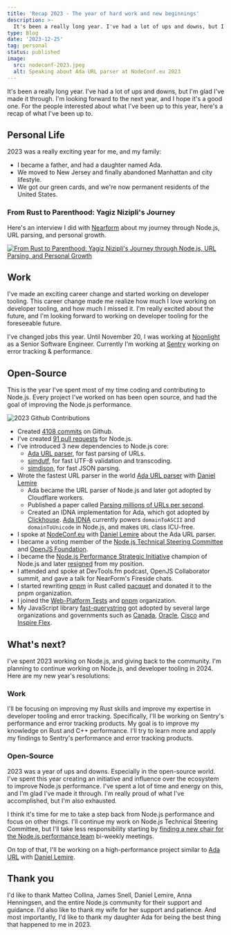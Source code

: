 ```yaml
---
title: 'Recap 2023 - The year of hard work and new beginnings'
description: >-
  It's been a really long year. I've had a lot of ups and downs, but I'm glad I've made it through. I'm looking forward to the next year, and I hope it's a good one.
type: Blog
date: '2023-12-25'
tag: personal
status: published
image:
  src: nodeconf-2023.jpeg
  alt: Speaking about Ada URL parser at NodeConf.eu 2023
---
```


It's been a really long year. I've had a lot of ups and downs, but I'm glad I've made it through. I'm looking forward to the next year, and I hope it's a good one. For the people interested about what I've been up to this year, here's a recap of what I've been up to.

## Personal Life

2023 was a really exciting year for me, and my family:

- I became a father, and had a daughter named Ada.
- We moved to New Jersey and finally abandoned Manhattan and city lifestyle.
- We got our green cards, and we're now permanent residents of the United States.

### From Rust to Parenthood: Yagiz Nizipli's Journey

Here's an interview I did with [Nearform][nearform] about my journey through Node.js, URL parsing, and personal growth.

[![From Rust to Parenthood: Yagiz Nizipli's Journey through Node.js, URL Parsing, and Personal Growth](https://i3.ytimg.com/vi/1ex8dZ7i8_M/maxresdefault.jpg)](https://www.youtube.com/watch?v=1ex8dZ7i8_M)

## Work

I've made an exciting career change and started working on developer tooling. This career change made me realize how much I love working on developer tooling, and how much I missed it. I'm really excited about the future, and I'm looking forward to working on developer tooling for the foreseeable future.

I've changed jobs this year. Until November 20, I was working at [Noonlight][noonlight] as a Senior Software Engineer. Currently I'm working at [Sentry][sentry] working on error tracking & performance.

## Open-Source

This is the year I've spent most of my time coding and contributing to Node.js. Every project I've worked on has been open source, and had the goal of improving the Node.js performance.

![2023 Github Contributions](@/assets/content/2023-github-contributions.png)

- Created [4108 commits][github-anonrig] on Github.
- I've created [91 pull requests][nodejs-prs] for Node.js.
- I've introduced 3 new dependencies to Node.js core:
  - [Ada URL parser][ada-url-parser], for fast parsing of URLs.
  - [simdutf][simdutf], for fast UTF-8 validation and transcoding.
  - [simdjson][simdjson], for fast JSON parsing.
- Wrote the fastest URL parser in the world [Ada URL parser][ada-url-parser] with [Daniel Lemire][daniel-lemire]
  - Ada became the URL parser of Node.js and later got adopted by Cloudflare workers.
  - Published a paper called [Parsing millions of URLs per second][parsing-millions-of-urls-per-second].
  - Created an IDNA implementation for Ada, which got adopted by [Clickhouse][clickhouse-ada-idna]. [Ada IDNA][ada-idna] currently powers `domainToASCII` and `domainToUnicode` in Node.js, and makes `URL` class ICU-free.
- I spoke at [NodeConf.eu][nodeconf-eu] with [Daniel Lemire][daniel-lemire] about the Ada URL parser.
- I became a voting member of the [Node.js Technical Steering Committee][nodejs-tsc] and [OpenJS Foundation][openjsf-cpc].
- I became the [Node.js Performance Strategic Initiative][performance-strategic-initiative] champion of Node.js and later [resigned][performance-strategic-initiative-leave] from my position.
- I attended and spoke at DevTools.fm podcast, OpenJS Collaborator summit, and gave a talk for NearForm's Fireside chats.
- I started rewriting [pnpm][pnpm] in Rust called [pacquet][pacquet] and donated it to the pnpm organization.
- I joined the [Web-Platform Tests][web-platform-tests] and [pnpm][pnpm-organization] organization.
- My JavaScript library [fast-querystring][fast-querystring] got adopted by several large organizations and governments such as [Canada][fast-querystring-canada], [Oracle][fast-querystring-oracle], [Cisco][fast-querystring-cisco] and [Inspire Flex][fast-querystring-inspire-flex].

## What's next?

I've spent 2023 working on Node.js, and giving back to the community. I'm planning to continue working on Node.js, and developer tooling in 2024. Here are my new year's resolutions:

### Work

I'll be focusing on improving my Rust skills and improve my expertise in developer tooling and error tracking. Specifically, I'll be working on Sentry's performance and error tracking products. My goal is to improve my knowledge on Rust and C++ performance. I'll try to learn more and apply my findings to Sentry's performance and error tracking products.

### Open-Source

2023 was a year of ups and downs. Especially in the open-source world. I've spent this year creating an initiative and influence over the ecosystem to improve Node.js performance. I've spent a lot of time and energy on this, and I'm glad I've made it through. I'm really proud of what I've accomplished, but I'm also exhausted.

I think it's time for me to take a step back from Node.js performance and focus on other things. I'll continue my work on Node.js Technical Steering Committee, but I'll take less responsibility starting by [finding a new chair for the Node.js performance team][finding-new-chair-for-nodejs-performance] bi-weekly meetings.

On top of that, I'll be working on a high-performance project similar to [Ada URL][ada-url-parser] with [Daniel Lemire][daniel-lemire].

## Thank you

I'd like to thank Matteo Collina, James Snell, Daniel Lemire, Anna Henningsen, and the entire Node.js community for their support and guidance. I'd also like to thank my wife for her support and patience. And most importantly, I'd like to thank my daughter Ada for being the best thing that happened to me in 2023.

[ada-idna]: https://github.com/ada-url/idna
[ada-url-parser]: https://github.com/ada-url/ada
[clickhouse-ada-idna]: https://github.com/ClickHouse/ClickHouse/pull/57969
[daniel-lemire]: https://lemire.me
[fast-querystring]: https://www.npmjs.com/package/fast-querystring
[fast-querystring-canada]: https://code.open.canada.ca/en/dependencies.html
[fast-querystring-cisco]: https://www.cisco.com/c/dam/en_us/about/doing_business/open_source/docs/CiscoAppDynamicsOrionSolutionManagement-510-1686166002.pdf
[fast-querystring-inspire-flex]: https://university.quadient.com/c/portal/documents/find?name=open-source-licenses-inspire
[fast-querystring-oracle]: https://docs.oracle.com/en/industries/hospitality/opera-cloud/23.2/ocslg/ch_licensing_information.htm#LicensingInformation-82045BEE
[finding-new-chair-for-nodejs-performance]: https://github.com/nodejs/performance/issues/143
[github-anonrig]: https://github.com/anonrig
[parsing-millions-of-urls-per-second]: https://onlinelibrary.wiley.com/doi/full/10.1002/spe.3296
[performance-strategic-initiative]: https://github.com/nodejs/node/pull/47424
[performance-strategic-initiative-leave]: https://github.com/nodejs/node/pull/49641
[nearform]: https://nearform.com
[nodeconf-eu]: https://www.youtube.com/watch?v=tQ-6OWRDsZg
[nodejs-prs]: https://github.com/nodejs/node/pulls?q=is%3Apr+author%3Aanonrig+merged%3A2023-01-01..2024-01-01+is%3Aclosed
[nodejs-tsc]: https://github.com/nodejs/tsc
[noonlight]: https://noonlight.com
[openjsf-cpc]: https://github.com/openjs-foundation/cross-project-council/pull/1207
[pacquet]: https://github.com/pnpm/pacquet
[pnpm]: https://pnpm.io
[pnpm-organization]: https://github.com/pnpm
[sentry]: https://sentry.io
[simdutf]: https://github.com/simdutf/simdutf
[simdjson]: https://github.com/simdjson/simdjson
[web-platform-tests]: https://github.com/web-platform-tests/wpt/issues/43580
